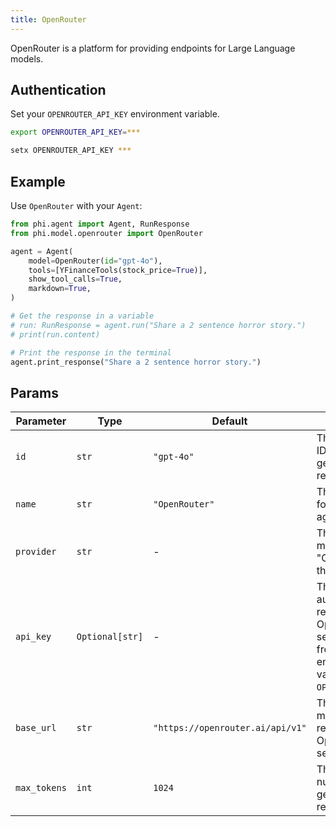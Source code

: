 ```yaml
---
title: OpenRouter
---
```


OpenRouter is a platform for providing endpoints for Large Language models.

## Authentication

Set your `OPENROUTER_API_KEY` environment variable.

<CodeGroup>

```bash Mac
export OPENROUTER_API_KEY=***
```

```bash Windows
setx OPENROUTER_API_KEY ***
```

</CodeGroup>

## Example

Use `OpenRouter` with your `Agent`:

<CodeGroup>

```python agent.py
from phi.agent import Agent, RunResponse
from phi.model.openrouter import OpenRouter

agent = Agent(
    model=OpenRouter(id="gpt-4o"),
    tools=[YFinanceTools(stock_price=True)],
    show_tool_calls=True,
    markdown=True,
)

# Get the response in a variable
# run: RunResponse = agent.run("Share a 2 sentence horror story.")
# print(run.content)

# Print the response in the terminal
agent.print_response("Share a 2 sentence horror story.")

```

</CodeGroup>

## Params

| Parameter | Type | Default | Description |
|-----------|------|---------|-------------|
| `id` | `str` | `"gpt-4o"` | The specific model ID used for generating responses. |
| `name` | `str` | `"OpenRouter"` | The name identifier for the OpenRouter agent. |
| `provider` | `str` | - | The provider of the model, combining "OpenRouter" with the model ID. |
| `api_key` | `Optional[str]` | - | The API key for authenticating requests to the OpenRouter service. Retrieved from the environment variable `OPENROUTER_API_KEY`. |
| `base_url` | `str` | `"https://openrouter.ai/api/v1"` | The base URL for making API requests to the OpenRouter service. |
| `max_tokens` | `int` | `1024` | The maximum number of tokens to generate in the response. |
